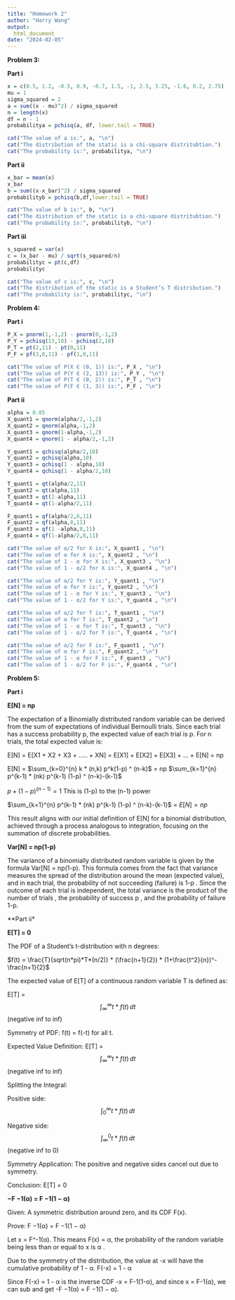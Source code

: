 ```yaml
---
title: "Homework 2"
author: "Harry Wang"
output: 
  html_document
date: "2024-02-05"
---
```


**Problem 3:** 

**Part i**

```r
x = c(0.5, 1.2, -0.5, 0.9, -0.7, 1.5, -1, 2.5, 3.25, -1.6, 0.2, 2.75)
mu = 1
sigma_squared = 2
a = sum((x - mu)^2) / sigma_squared
n = length(x)
df = n - 1
probabilitya = pchisq(a, df, lower.tail = TRUE)

```

``` r

cat("The value of a is:", a, "\n")
cat("The distribution of the static is a chi-square distritubtion.")
cat("The probability is:", probabilitya, "\n")
```

**Part ii**
```r
x_bar = mean(x)
x_bar
b = sum((x-x_bar)^2) / sigma_squared
probabilityb = pchisq(b,df,lower.tail = TRUE)

```

``` r

cat("The value of b is:", b, "\n")
cat("The distribution of the static is a chi-square distritubtion.")
cat("The probability is:", probabilityb, "\n")
```

**Part iii**

```r
s_squared = var(x)
c = (x_bar - mu) / sqrt(s_squared/n)
probabilityc = pt(c,df)
probabilityc
```

``` r

cat("The value of c is:", c, "\n")
cat("The distribution of the static is a Student’s T distribution.")
cat("The probability is:", probabilityc, "\n")
```

**Problem 4:**

**Part i**
```r
P_X = pnorm(1,-1,2) - pnorm(0,-1,2)
P_Y = pchisq(13,10) - pchisq(2,10)
P_T = pt(2,11) - pt(0,11)
P_F = pf(3,8,11) - pf(1,8,11)
```

``` r

cat("The value of P(X ∈ (0, 1)) is:", P_X , "\n")
cat("The value of P(Y ∈ (2, 13)) is:", P_Y , "\n")
cat("The value of P(T ∈ (0, 2)) is:", P_T , "\n")
cat("The value of P(F ∈ (1, 3)) is:", P_F , "\n")

```

**Part ii**
```r
alpha = 0.05
X_quant1 = qnorm(alpha/2,-1,2)
X_quant2 = qnorm(alpha,-1,2)
X_quant3 = qnorm(1-alpha,-1,2)
X_quant4 = qnorm(1 - alpha/2,-1,2)

Y_quant1 = qchisq(alpha/2,10)
Y_quant2 = qchisq(alpha,10)
Y_quant3 = qchisq(1 - alpha,10)
Y_quant4 = qchisq(1 - alpha/2,10)

T_quant1 = qt(alpha/2,11)
T_quant2 = qt(alpha,11)
T_quant3 = qt(1-alpha,11)
T_quant4 = qt(1-alpha/2,11)

F_quant1 = qf(alpha/2,8,11)
F_quant2 = qf(alpha,8,11)
F_quant3 = qf(1 -alpha,8,11)
F_quant4 = qf(1-alpha/2,8,11)
```

```r
cat("The value of α/2 for X is:", X_quant1 , "\n")
cat("The value of α for X is:", X_quant2 , "\n")
cat("The value of 1 - α for X is:", X_quant3 , "\n")
cat("The value of 1 - α/2 for X is:", X_quant4 , "\n")

cat("The value of α/2 for Y is:", Y_quant1 , "\n")
cat("The value of α for Y is:", Y_quant2 , "\n")
cat("The value of 1 - α for Y is:", Y_quant3 , "\n")
cat("The value of 1 - α/2 for Y is:", Y_quant4 , "\n")

cat("The value of α/2 for T is:", T_quant1 , "\n")
cat("The value of α for T is:", T_quant2 , "\n")
cat("The value of 1 - α for T is:", T_quant3 , "\n")
cat("The value of 1 - α/2 for T is:", T_quant4 , "\n")

cat("The value of α/2 for F is:", F_quant1 , "\n")
cat("The value of α for F is:", F_quant2 , "\n")
cat("The value of 1 - α for F is:", F_quant3 , "\n")
cat("The value of 1 - α/2 for F is:", F_quant4 , "\n")

```

**Problem 5:** 

**Part i**

**E[N] = np**

The expectation of a Binomially distributed random variable can be derived from the sum of expectations of individual Bernoulli trials. Since each trial has a success probability p, the expected value of each trial is p. For n trials, the total expected value is:

E[N] = E[X1 + X2 + X3 + ..... + XN] = E[X1] + E[X2] + E[X3] + ... + E[N] = np

E[N] = $\sum_{k=0}^{n} k * (n,k) p^k(1-p) ^ (n-k)$ = np $\sum_{k=1}^{n} p^(k-1) * (nk) p^(k-1) (1-p) ^ (n-k)-(k-1)$ 

$p+(1-p)^(n-1) = 1$ This is (1-p) to the (n-1) power

$\sum_{k=1}^{n} p^(k-1) * (nk) p^(k-1) (1-p) ^ (n-k)-(k-1)$ = $E[N] = np$

This result aligns with our initial definition of E[N] for a binomial distribution, achieved through a process analogous to integration, focusing on the summation of discrete probabilities.

**Var[N] = np(1-p)**

The variance of a binomially distributed random variable is given by the formula Var[N] = np(1-p). This formula comes from the fact that variance measures the spread of the distribution around the mean (expected value), and in each trial, the probability of not succeeding (failure) is 1-p . Since the outcome of each trial is independent, the total variance is the product of the number of trials , the probability of success p , and the probability of failure 1-p.

**Part ii*

**E[T] = 0**

The PDF of a Student's t-distribution with n degrees: 

$f(t) = \frac{T}{sqrt(n*pi)*T*(n/2)} * (\frac{n+1}{2}) * (1+\frac{t^2}{n})^-\frac{n+1}{2}$

The expected value of E[T] of a continuous random variable T is defined as:

E[T] = $$\int_∞^∞ t*f(t) \, dt$$ (negative inf to inf)

Symmetry of PDF: f(t) = f(-t) for all t.

Expected Value Definition: E[T] = $$\int_∞^∞ t*f(t) \, dt$$ (negative inf to inf)

Splitting the Integral:

Positive side: $$\int_0^∞ t*f(t) \, dt$$

Negative side: $$\int_∞^0 t*f(t) \, dt$$ (negative inf to 0)

Symmetry Application: The positive and negative sides cancel out due to symmetry.

Conclusion: E[T] = 0

**−F −1(α) = F −1(1 − α)**

Given: A symmetric distribution around zero, and its CDF F(x).

Prove:  F −1(α) = F −1(1 − α)

Let x = F^-1(α). This means F(x) = α,  the probability of the random variable being less than or equal to x is α .

Due to the symmetry of the distribution, the value at -x will have the cumulative probability of 1 - α. F(-x) = 1 - α  

Since F(-x) = 1 - α is the inverse CDF -x = F-1(1-α), and since x = F-1(α), we can sub and get -F −1(α) = F −1(1 − α).



